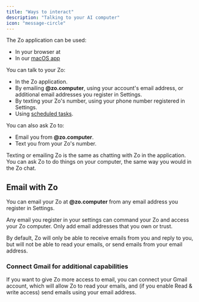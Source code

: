 ```yaml
---
title: "Ways to interact"
description: "Talking to your AI computer"
icon: "message-circle"
---
```



The Zo application can be used:

- In your browser at **<HandleLink />**
- In our [macOS app](https://github.com/SubstrateLabs/Zo/releases/latest/download/Zo.dmg)

You can talk to your Zo:

- In the Zo application.
- By emailing **<Handle />@zo.computer**, using your account's email address, or additional email addresses you register in Settings.
- By texting your Zo's number, using your phone number registered in Settings.
- Using [scheduled tasks](/scheduled-tasks).

You can also ask Zo to:

- Email you from **<Handle />@zo.computer**.
- Text you from your Zo's number.

<Info>
  Texting or emailing Zo is the same as chatting with Zo in the application. You can ask Zo to do things on your
  computer, the same way you would in the Zo chat.
</Info>

## Email with Zo

You can email your Zo at **<Handle />@zo.computer** from any email address you register in Settings.

<Warning>
  Any email you register in your settings can command your Zo and access your Zo computer. Only add email addresses that
  you own or trust.
</Warning>

By default, Zo will only be able to receive emails from you and reply to you, but will not be able to read your emails, or send emails from your email address.

### Connect Gmail for additional capabilities

If you want to give Zo more access to email, you can connect your Gmail account, which will allow Zo to read your emails, and (if you enable Read & write access) send emails using your email address.
